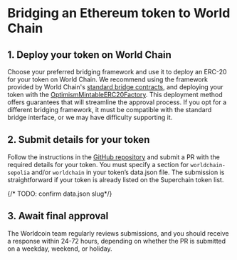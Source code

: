 # Bridging an Ethereum token to World Chain

## 1. Deploy your token on World Chain

Choose your preferred bridging framework and use it to deploy an ERC-20 for your token on World Chain.
We recommend using the framework provided by World Chain's [standard bridge contracts](https://github.com/ethereum-optimism/specs/blob/main/specs/protocol/bridges.md),
and deploying your token with the [OptimismMintableERC20Factory](/world-chain/developers/world-chain-contracts).
This deployment method offers guarantees that will streamline the approval process. If you opt for a different bridging framework,
it must be compatible with the standard bridge interface, or we may have difficulty supporting it.

## 2. Submit details for your token

Follow the instructions in the [GitHub repository](https://github.com/ethereum-optimism/ethereum-optimism.github.io) and submit a PR with the required details for your token.
You must specify a section for `worldchain-sepolia` and/or `worldchain` in your token’s data.json file.
The submission is straightforward if your token is already listed on the Superchain token list.

{/* TODO: confirm data.json slug*/}

## 3. Await final approval

The Worldcoin team regularly reviews submissions, and you should receive a response within 24-72 hours, depending on whether the PR is submitted on a weekday, weekend, or holiday.